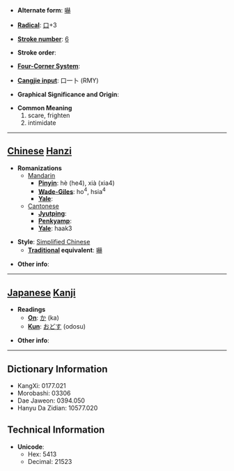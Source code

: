 * '''Alternate form''': [[嚇]]

* '''[[Wiktionary:Chinese radical index| Radical]]''': [[Wiktionary:Chinese radical index 口|口]]+3

* '''[[Wiktionary:Chinese total strokes index|Stroke number]]''': [[Wiktionary:Chinese total strokes index 6|6]]

* '''Stroke order''': 

* '''[[Wiktionary:Chinese four corner index|Four-Corner System]]''': 

* '''[[Wiktionary:Chinese Cangjie index|Cangjie input]]''': 口一卜 (RMY)

* '''Graphical Significance and Origin''': 

* '''Common Meaning'''
*#scare, frighten
*# intimidate


----

== [[Chinese]] [[Hanzi]] ==

* '''Romanizations'''
** [[Mandarin]]
*** '''[[Pinyin]]''': hè (he4), xià (xia4)
*** '''[[Wade-Giles]]''': ho<sup>4</sup>, hsia<sup>4</sup>
*** '''[[Yale]]''': 
**[[Cantonese]]
***'''[[Jyutping]]''':
***'''[[Penkyamp]]''': 
***'''[[Yale]]''': haak3

* '''Style''': [[Simplified Chinese]] 
** '''[[Traditional Chinese|Traditional]] equivalent''': [[嚇]]

* '''Other info''': 

----

== [[Japanese]] [[Kanji]] ==

* '''Readings'''
** '''[[On]]''': [[か]] (ka)
** '''[[Kun]]''': [[おどす]] (odosu)

* '''Other info''':  

----

== Dictionary Information ==

* KangXi: 0177.021
* Morobashi: 03306
* Dae Jaweon: 0394.050
* Hanyu Da Zidian: 10577.020

== Technical Information ==

* '''Unicode''':
** Hex: 5413
** Decimal: 21523